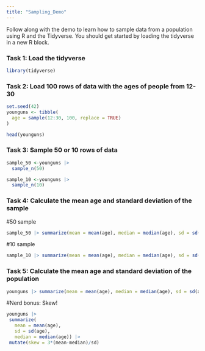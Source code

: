 ```yaml
---
title: "Sampling_Demo"
---
```


Follow along with the demo to learn how to sample data from a population using R and the Tidyverse. You should get started by loading the tidyverse in a new R block.

### Task 1: Load the tidyverse
```r
library(tidyverse)
```



### Task 2: Load 100 rows of data with the ages of people from 12-30
```r

set.seed(42)
younguns <- tibble(
  age = sample(12:30, 100, replace = TRUE)
)

head(younguns)

```



### Task 3: Sample 50 or 10 rows of data 
```r
sample_50 <-younguns |> 
  sample_n(50)

sample_10 <-younguns |> 
  sample_n(10)
```


### Task 4: Calculate the mean age and standard deviation of the sample
#50 sample
```r
sample_50 |> summarize(mean = mean(age), median = median(age), sd = sd(age))
```

#10 sample
```r

sample_10 |> summarize(mean = mean(age), median = median(age), sd = sd(age))
```



### Task 5: Calculate the mean age and standard deviation of the population
```r
younguns |> summarize(mean = mean(age), median = median(age), sd = sd(age))
```

#Nerd bonus: Skew!

```r
younguns |> 
 summarize(
   mean = mean(age), 
   sd = sd(age), 
   median = median(age)) |> 
 mutate(skew = 3*(mean-median)/sd)
```

